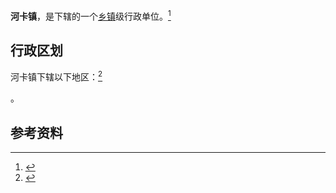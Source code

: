 {{中国乡级行政区|63/25/24/101/000}}

'''河卡镇'''，是{{PRC admin/fullname|63/25/24/101/000|3}}下辖的一个[[乡镇|乡镇]]级行政单位。<ref>{{PRC admin/ref sgc|{{PRC admin/parent|63/25/24/101/000}}}}</ref>

== 行政区划 ==

河卡镇下辖以下地区：<ref>{{PRC admin/ref sgc|63/25/24/101/000}}</ref>

{{PRC admin/children|63/25/24/101/000}}。

== 参考资料 ==

{{reflist}}

{{行政区划小作品}}
{{PRC admin/navcat|63/25/24/101/000}}
